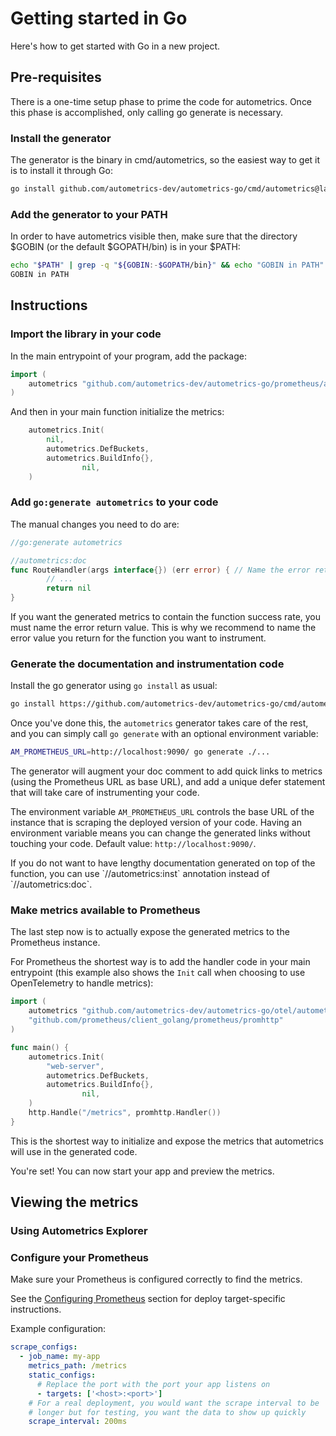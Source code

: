 
# Getting started in Go

Here's how to get started with Go in a new project.

## Pre-requisites

There is a one-time setup phase to prime the code for autometrics. Once this phase is accomplished, only calling go generate is necessary.

### Install the generator

The generator is the binary in cmd/autometrics, so the easiest way to get it is to install it through Go:

```bash
go install github.com/autometrics-dev/autometrics-go/cmd/autometrics@latest
```

### Add the generator to your PATH

In order to have autometrics visible then, make sure that the directory $GOBIN (or the default $GOPATH/bin) is in your $PATH:

```bash
echo "$PATH" | grep -q "${GOBIN:-$GOPATH/bin}" && echo "GOBIN in PATH" || echo "GOBIN not in PATH, please add it"
GOBIN in PATH
```

## Instructions

<Steps>

### Import the library in your code

In the main entrypoint of your program, add the package:

```go filename="main.go"
import (
	autometrics "github.com/autometrics-dev/autometrics-go/prometheus/autometrics"
)
```

And then in your main function initialize the metrics:

```go filename="main.go"
	autometrics.Init(
		nil,
		autometrics.DefBuckets,
		autometrics.BuildInfo{},
                nil,
	)
```

### Add `go:generate autometrics` to your code

The manual changes you need to do are:

```go filename="main.go"
//go:generate autometrics

//autometrics:doc
func RouteHandler(args interface{}) (err error) { // Name the error return value; this is an optional but recommended change
        // ...
        return nil
}
```

<Callout>
If you want the generated metrics to contain the function success rate, you must name the error return value. This is why we recommend to name the error value you return for the function you want to instrument.
</Callout>

### Generate the documentation and instrumentation code

Install the go generator using `go install` as usual:

```bash filename="Shell"
go install https://github.com/autometrics-dev/autometrics-go/cmd/autometrics@latest
```

Once you've done this, the `autometrics` generator takes care of the rest, and you can
simply call `go generate` with an optional environment variable:

```bash filename="Shell"
AM_PROMETHEUS_URL=http://localhost:9090/ go generate ./...
```

The generator will augment your doc comment to add quick links to metrics (using the Prometheus URL as base URL), and add a unique defer statement that will take care of instrumenting your code.

The environment variable `AM_PROMETHEUS_URL` controls the base URL of the instance that is scraping the deployed version of your code. Having an environment variable means you can change the generated links without touching your code. Default value: `http://localhost:9090/`.

<Callout>
If you do not want to have lengthy documentation generated on top of the function, you can use `//autometrics:inst` annotation instead of `//autometrics:doc`.
</Callout>

### Make metrics available to Prometheus

The last step now is to actually expose the generated metrics to the Prometheus instance.

For Prometheus the shortest way is to add the handler code in your main entrypoint (this
example also shows the `Init` call when choosing to use OpenTelemetry to handle metrics):

```go {12} filename="main.go"
import (
	autometrics "github.com/autometrics-dev/autometrics-go/otel/autometrics"
	"github.com/prometheus/client_golang/prometheus/promhttp"
)

func main() {
	autometrics.Init(
		"web-server",
		autometrics.DefBuckets,
		autometrics.BuildInfo{},
                nil,
	)
	http.Handle("/metrics", promhttp.Handler())
}
```

This is the shortest way to initialize and expose the metrics that autometrics will use in the generated code.

You're set! You can now start your app and preview the metrics.

</Steps>

## Viewing the metrics

### Using Autometrics Explorer
<PreviewMetricsInExplorerSnippet/>

### Configure your Prometheus

Make sure your Prometheus is configured correctly to find the metrics.

See the [Configuring Prometheus](/deploying-prometheus) section for deploy target-specific instructions. 

Example configuration:

```yaml filename="prometheus.yml"
scrape_configs:
  - job_name: my-app
    metrics_path: /metrics
    static_configs:
      # Replace the port with the port your app listens on
      - targets: ['<host>:<port>']
    # For a real deployment, you would want the scrape interval to be
    # longer but for testing, you want the data to show up quickly
    scrape_interval: 200ms
```
